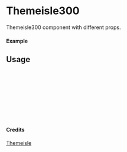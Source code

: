 
<Meta of={Themeisle300} title="Themeisle/Themeisle300" />

# Themeisle300

Themeisle300 component with different props.

#### Example

<Canvas of={Themeisle300.Primary} />

## Usage

```ts
import { Themeisle300 } from "yadl-ui";

const Example = () => {
  return (
      <Themeisle300 />
  );
};

export default Example;
```

#### Credits
[Themeisle](https://themeisle.com/illustrations/)
